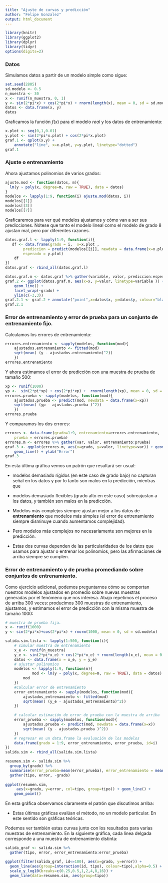 ```yaml
---
title: "Ajuste de curvas y predicción"
author: "Felipe Gonzalez"
output: html_document
---
```




```r
library(knitr)
library(ggplot2)
library(dplyr)
library(tidyr)
options(digits=2)
```

### Datos

Simulamos datos a partir de un modelo simple como sigue:


```r
set.seed(2805) 
sd.modelo <- 0.5
n_muestra <- 30
x <- runif(n_muestra, 0, 1) 
y <- sin(2*pi*x) + cos(2*pi*x) + rnorm(length(x), mean = 0, sd = sd.modelo)
datos <- data.frame(x, y)
datos
```

Graficamos la función $f(x)$ para el modelo *real* y los datos de entrenamiento:

```r
x.plot <- seq(0,1,0.01)
y.plot <- sin(2*pi*x.plot) + cos(2*pi*x.plot)
graf.1 <- qplot(x,y) + 
    annotate("line", x=x.plot, y=y.plot, linetype="dotted")
graf.1
```

### Ajuste o entrenamiento

Ahora ajustamos polinomios de varios grados:

```r
ajuste.mod <- function(datos, m){
  lm(y ~ poly(x, degree=m, raw = TRUE), data = datos) 
}
modelos <- lapply(1:9, function(i) ajuste.mod(datos, i))
modelos[[1]]
modelos[[3]]
modelos[[7]]
```

Graficaremos para ver qué modelos ajustamos y cómo van a ser sus predicciones. Nótese que tanto el modelo lineal como el modelo de grado 8 ajustan mal, pero por diferentes razones.



```r
datos.graf.l <- lapply(1:9, function(i){
   df <- data.frame(grado = i,  x=x.plot , 
        prediccion = predict(modelos[[i]], newdata = data.frame(x=x.plot)),
        esperado = y.plot)
    df   
})
datos.graf <- rbind_all(datos.graf.l)

datos.graf.m <- datos.graf %>% gather(variable, valor, prediccion:esperado)
graf.2 <- ggplot(datos.graf.m, aes(x=x, y=valor, linetype=variable )) + 
    geom_line() +
    facet_wrap(~grado) + 
    ylim(c(-3,3))
graf.2.1 <- graf.2 + annotate("point",x=datos$x, y=datos$y, colour="black")
graf.2.1
```


### Error de entrenamiento y error de prueba para un conjunto de entrenamiento fijo.

Calculamos los errores de entrenamiento:

```r
errores.entrenamiento <- sapply(modelos, function(mod){ 
    ajustados.entrenamiento <- fitted(mod)
    sqrt(mean( (y - ajustados.entrenamiento)^2))
    })
errores.entrenamiento
```

Y ahora estimamos el error de predicción con una muestra de prueba de tamaño 500:

```r
xp <- runif(1000)
yp <-  sin(2*pi*xp) + cos(2*pi*xp) +  rnorm(length(xp), mean = 0, sd = sd.modelo)
errores.prueba <- sapply(modelos, function(mod){
    ajustados.prueba <- predict(mod, newdata = data.frame(x=xp))
    sqrt(mean( (yp - ajustados.prueba )^2))
    })
errores.prueba
```


Y comparamos los dos errores:

```r
errores <- data.frame(grado=1:9, entrenamiento=errores.entrenamiento, 
    prueba = errores.prueba)
errores.m <- errores %>% gather(var, valor, entrenamiento:prueba)
graf.3 <- ggplot(errores.m, aes(x=grado, y=valor, linetype=var)) + geom_point()+
    geom_line() + ylab("Error") 
graf.3
```

En esta última gráfica vemos un patrón que resultará ser usual: 

- modelos demasiado rígidos (en este caso de grado bajo) no capturan señal en los datos y por lo tanto son malos en la predicción, mientras que 
- modelos demasiado flexibles (grado alto en este caso) sobreajustan a los datos, y también son malos en la predicción. 

- Modelos más complejos siempre ajustan mejor a los datos de **entrenamiento** que modelos más simples (el error de entrenamiento siempre disminuye cuando aumentamos complejidad).

- Pero modelos más complejos no necesariamente son mejores en la predicción.

- Estas dos curvas dependen de las particularidades de los datos que usamos para ajustar o entrenar los polinomios, pero las afirmaciones de arriba siempre se cumplen.

### Error de entrenamiento y de prueba promediando sobre conjuntos de entrenamiento.

 Como ejercicio adicional, podemos preguntarnos cómo se comportan nuestros modelos ajustados en promedio sobre nuevas muestras generadas por el fenómeno que nos interesa. Abajo repetimos el 
 proceso de arriba 300 veces: producimos  300 muestras de entrenamiento, ajustamos, y estimamos
 el error de predicción con la misma muestra de tamaño 1000:




```r
# muestra de prueba fija.
x <- runif(1000)
y <- sin(2*pi*x)+cos(2*pi*x) + rnorm(1000, mean = 0, sd = sd.modelo)

salida.sim.lista <- lapply(1:500, function(i){
    # simular muestra de entrenamiento
    x_e <- runif(n_muestra)
    y_e <- sin(2*pi*x_e) + cos(2*pi*x_e) + rnorm(length(x_e), mean = 0, sd = sd.modelo)
    datos <- data.frame(x = x_e, y = y_e)
    # ajustar polinomios
    modelos <- lapply(1:9, function(m){
            mod <- lm(y ~ poly(x, degree=m, raw = TRUE), data = datos)
        mod
    })
    #calcular error de entrenamiento
    error_entrenamiento <- sapply(modelos, function(mod){ 
        ajustados_entrenamiento <- fitted(mod)
        sqrt(mean( (y_e - ajustados_entrenamiento)^2))
    })

    # calcular estimación de error de prueba con la muestra de arriba
    error_prueba <- sapply(modelos, function(mod){
        ajustados.prueba <- predict(mod, newdata = data.frame(x=x))
        sqrt(mean( (y - ajustados.prueba )^2))
    })
    # regresar en un data.frame la evaluación de los modelos
    data.frame(grado = 1:9, error_entrenamiento, error_prueba, id=i)
})
salida.sim <- rbind_all(salida.sim.lista)

resumen.sim <- salida.sim %>% 
  group_by(grado) %>%
  summarise(error_prueba=mean(error_prueba), error_entrenamiento = mean(error_entrenamiento)) %>%
  gather(tipo, error, -grado)
  
ggplot(resumen.sim,
     aes(x=grado, y=error, col=tipo, group=tipo)) + geom_line() +
    geom_point()
```

En esta gráfica observamos claramente el patrón que discutimos arriba:

- Estas últimas gráficas evalúan el método, no un modelo particular. En este sentido son gráficas teóricas.

Podemos ver también estas curvas junto con los resultados para varias muestras de entrenamiento. En la siguiente gráfica, cada línea delgada corresponde a una muestra de entrenamiento distinta:


```r
salida_graf <- salida.sim %>% 
  gather(tipo, error, error_entrenamiento:error_prueba)

ggplot(filter(salida_graf, id<=100), aes(x=grado, y=error)) + 
  geom_line(aes(group=interaction(id, tipo), colour=tipo),alpha=0.5) +
  scale_y_log10(breaks=c(0.25,0.5,1,2,4,8,16)) +
  geom_line(data=resumen.sim, aes(group=tipo))
```


